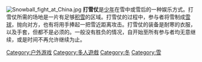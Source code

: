 [[File:Snowball_fight_at_China.jpg|thumb]]
'''打雪仗'''是[[少年|少年]]在雪中或雪后的一种娱乐方式。打雪仗所需的场地是一片有足够[[积雪|积雪]]的区域。打雪仗的过程中，参与者将雪制成[[雪球|雪球]]，抛向对方，也有将用手捧起一把雪近距离攻击。打雪仗的装备是耐寒的衣服，以及手套，但都不是必须的。一般没有胜负的情况，自开始至所有参与者均无意继续，或是时间不再允许继续为止。
{{commons|Snowball fight}}
{{Entertain-stub}}
[[Category:户外游戏|Category:户外游戏]]
[[Category:多人遊戲|Category:多人遊戲]]
[[Category:冬|Category:冬]]
[[Category:雪|Category:雪]]
